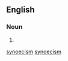 ==English==

===Noun===
{{en-noun|!}}

# {{alternative spelling of|synoecism|lang=en}}

[[Category:English words suffixed with -ism|synoecism]]
[[Category:English terms spelled with Œ|synoecism]]